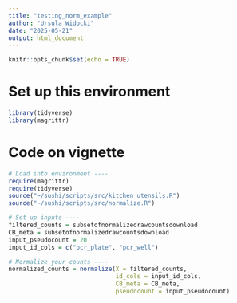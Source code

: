 ```yaml
---
title: "testing_norm_example"
author: "Ursula Widocki"
date: "2025-05-21"
output: html_document
---
```


```r
knitr::opts_chunk$set(echo = TRUE)
```

# Set up this environment
```r
library(tidyverse)
library(magrittr)
```

# Code on vignette
```r
# Load into environment ----
require(magrittr)
require(tidyverse)
source("~/sushi/scripts/src/kitchen_utensils.R")
source("~/sushi/scripts/src/normalize.R")

# Set up inputs ----
filtered_counts = subsetofnormalizedrawcountsdownload
CB_meta = subsetofnormalizedrawcountsdownload
input_pseudocount = 20
input_id_cols = c("pcr_plate", "pcr_well")

# Normalize your counts ----
normalized_counts = normalize(X = filtered_counts, 
                              id_cols = input_id_cols,
                              CB_meta = CB_meta, 
                              pseudocount = input_pseudocount)

```
